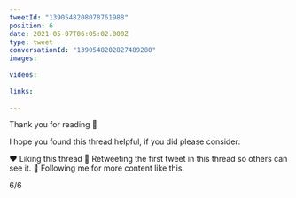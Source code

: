 ```yaml
---
tweetId: "1390548208078761988"
position: 6
date: 2021-05-07T06:05:02.000Z
type: tweet
conversationId: "1390548202827489280"
images:
  
videos:
  
links:
  
---
```

Thank you for reading 🙏 

I hope you found this thread helpful, if you did please consider:

❤️ Liking this thread
🔄 Retweeting the first tweet in this thread so others can see it.
👤 Following me for more content like this.

6/6
